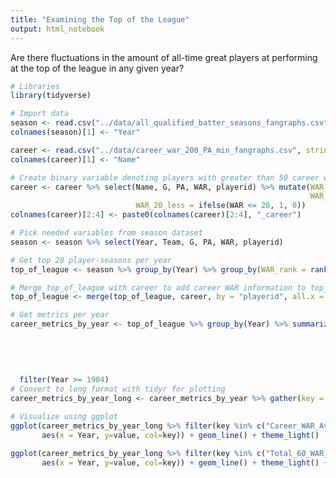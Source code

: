 ```yaml
---
title: "Examining the Top of the League"
output: html_notebook
---
```


Are there fluctuations in the amount of all-time great players at performing at the top of the league in any given year?

```r
# Libraries
library(tidyverse)

# Import data
season <- read.csv("../data/all_qualified_batter_seasons_fangraphs.csv", stringsAsFactors = FALSE)
colnames(season)[1] <- "Year"

career <- read.csv("../data/career_war_200_PA_min_fangraphs.csv", stringsAsFactors = FALSE)
colnames(career)[1] <- "Name"
```

```r
# Create binary variable denoting players with greater than 50 career war
career <- career %>% select(Name, G, PA, WAR, playerid) %>% mutate(WAR_50_greater = ifelse(WAR >= 50, 1, 0),
                                                                   WAR_60_greater = ifelse(WAR >= 60, 1, 0),
                            WAR_20_less = ifelse(WAR <= 20, 1, 0))
colnames(career)[2:4] <- paste0(colnames(career)[2:4], "_career")

# Pick needed variables from season dataset
season <- season %>% select(Year, Team, G, PA, WAR, playerid)

# Get top 20 player-seasons per year
top_of_league <- season %>% group_by(Year) %>% group_by(WAR_rank = rank(desc(WAR))) %>% filter(WAR_rank <= 20)

# Merge top_of_league with career to add career WAR information to top_of_league dataset
top_of_league <- merge(top_of_league, career, by = "playerid", all.x = TRUE)
```


```r
# Get metrics per year
career_metrics_by_year <- top_of_league %>% group_by(Year) %>% summarize(Career_WAR_Avg = mean(WAR_career),
                                                                         Career_WAR_Min = min(WAR_career),
                                                                         Career_WAR_Max = max(WAR_career),
                                                                         Total_50_WAR_players = sum(WAR_50_greater),
                                                                         Total_60_WAR_players = sum(WAR_60_greater),
                                                                         Total_20_WAR_players = sum(WAR_20_less)) %>% 
  filter(Year >= 1904)
# Convert to long format with tidyr for plotting
career_metrics_by_year_long <- career_metrics_by_year %>% gather(key = "key", value = "value", -Year)
```

```r
# Visualize using ggplot
ggplot(career_metrics_by_year_long %>% filter(key %in% c("Career_WAR_Avg", "Career_WAR_Min", "Career_WAR_Max")), 
       aes(x = Year, y=value, col=key)) + geom_line() + theme_light()
```

```r
ggplot(career_metrics_by_year_long %>% filter(key %in% c("Total_60_WAR_players", "Total_20_WAR_players"), Year >= 1990), 
       aes(x = Year, y=value, col=key)) + geom_line() + theme_light() + labs(y = "# Players out of Top 20 WAR Leaders")
```

